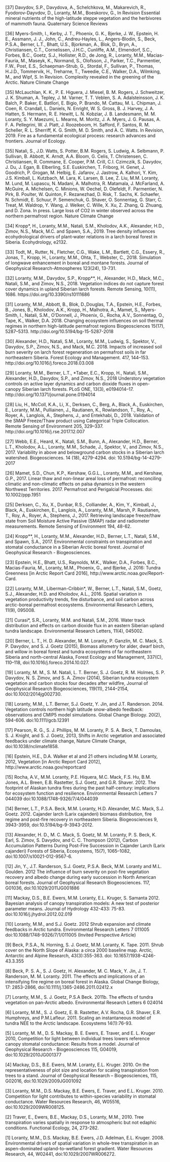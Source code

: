 
<link rel="stylesheet" href="styles.css" type="text/css">


[37] Davydov, S.P., Davydova, A., Schelchkova, M., Makarevich, R., Fyodorov-Dayvdov, D., Loranty, M.M., Boeskorov, G., In Revision Essential mineral nutrients of the high-latitude steppe vegetation and the herbivores of mammoth fauna. Quaternary Science Reviews

[36] Myers-Smith, I., Kerby, J. T., Phoenix, G. K., Bjerke, J. W., Epstein, H. E., Assmann, J. J., John, C., Andreu-Hayles, L., Angers-Blodin, S., Beck, P.S.A., Berner, L.T., Bhatt, U.S., Bjorkman, A., Blok, D., Bryn, A., Christiansen, C.T., Cornelissen, J.H.C., Cunliffe, A.M., Elmendorf, S.C., Forbes, B.C., Goetz, S.J., Hollister, R.D., de Jong, R., Loranty, M.M., Macias-Fauria, M., Maseyk, K., Normand, S., Olofsson, J., Parker, T.C., Parmentier, F.W., Post, E.S., Schaepman-Strub, G., Stordal, F., Sullivan, P., Thomas, H.J.D., Tommervik, H., Treharne, T., Tweedie, C.E., Walker, D.A., Wilmking, M., and Wipf, S. In Revision. Complexity revealed in the greening of the Arctic. Nature Climate Change

[35] McLauchlan, K. K., P. E. Higuera, J. Miesel, B. M. Rogers, J. Schweitzer, J. K. Shuman, A. Tepley, J. M. Varner, T. T. Veblen, S. A. Adalsteinsson, J. K. Balch, P. Baker, E. Batllori, E. Bigio, P. Brando, M. Cattau, M. L. Chipman, J. Coen, R. Crandall, L. Daniels, N. Enright, W. S. Gross, B. J. Harvey, J. A. Hatten, S. Hermann, R. E. Hewitt, L. N. Kobziar, J. B. Landesmann, M. M. Loranty, S. Y. Maezumi, L. Mearns, M. Moritz, J. A. Myers, J. G. Pausas, A. F. A. Pellegrini, W. J. Platt, J. Roozeboom, H. Safford, F. Santos, R. M. Scheller, R. L. Sherriff, K. G. Smith, M. D. Smith, and A. C. Watts. In Revision, 2019. Fire as a fundamental ecological process: research advances and frontiers. Journal of Ecology.

[35] Natali, S., J.D. Watts, S. Potter, B.M. Rogers, S. Ludwig, A. Selbmann, P. Sullivan, B. Abbott, K. Arndt, A.A. Bloom, G. Celis, T. Christensen, C. Christiansen, R. Commane, E. Cooper, P.M. Crill, C.I. Czimczik, S. Davydov, J. Du, J. Egan, B. Elberling, S.E. Euskirchen, T. Friborg, H. Genet, J. Goodrich, P. Grogan, M. Helbig, E. Jafarov, J. Jastrow, A. Kalhori, Y. Kim, J.S. Kimball, L. Kutzbach, M. Lara, K. Larsen, B. Lee, Z. Liu, M.M. Loranty, M. Lund, M. Lupascu, N. Madani, A. Malhotra, R. Matamala, J. McFarland, A. McGuire, A. Michelsen, C. Minions, W. Oechel, D. Olefeldt, F. Parmentier, N. Pirk, B. Poulter, W. Quinton, F. Rezanezhad, D. Risk, T. Sachs, K. Schaefer, N. Schmidt, E. Schuur, P. Semenchuk, G. Shaver, O. Sonnentag, G. Starr, C. Treat, M. Waldrop, Y. Wang, J. Welker, C. Wille, X. Xu, Z. Zhang, Q. Zhuang, and D. Zona. In press. Large loss of CO2 in winter observed across the northern permafrost region. Nature Climate Change

[34] Kropp*, H., Loranty, M.M., Natali, S.M., Kholodov, A.K., Alexander, H.D., Zimov, N.S., Mack, M.C. and Spawn, S.A., 2019. Tree density influences ecohydrological drivers of plant‐water relations in a larch boreal forest in Siberia. Ecohydrology, e2132.

[33] Todt, M., Rutter, N., Fletcher, C.G., Wake, L.M., Bartlett, C.G., Essery, R., Jonas, T., Kropp, H., Loranty, M.M., Ohta, T., Webster, C., 2018. Simulation of longwave enhancement in boreal and montane forests. Journal of Geophysical Research-Atmospheres 123(24), 13-731.

[32] Loranty, M.M., Davydov, S.P., Kropp**, H., Alexander, H.D., Mack, M.C., Natali, S.M., and Zimov, N.S., 2018. Vegetation indices do not capture forest cover dynamics in upland Siberian larch forests. Remote Sensing, 10(11), 1686. https://doi.org/10.3390/rs10111686

[31] Loranty, M.M., Abbott, B., Blok, D.,Douglas, T.A., Epstein, H.E., Forbes, B., Jones, B., Kholodov, A.K., Kropp, H., Malhotra, A., Mamet, S., Myers-Smith, I., Natali, S.M., O’Donnell, J., Phoenix, G., Rocha, A.V., Sonnentag, O., Tape, K., Walker, D.A. 2018. Changing ecosystem influences on soil thermal regimes in northern high-latitude permafrost regions Biogeosciences 15(17), 5287–5313. http://doi.org/10.5194/bg-15-5287-2018

[30] Alexander, H.D., Natali, S.M., Loranty, M.M., Ludwig, S., Spektor, V., Davydov, S.P., Zimov, N.S., and Mack, M.C. 2018. Impacts of increased soil burn severity on larch forest regeneration on permafrost soils in far northeastern Siberia.  Forest Ecology and Management. 417, 144–153. http://doi.org/10.1016/j.foreco.2018.03.008

[29] Loranty, M.M., Berner, L.T., *Taber, E.C., Kropp, H., Natali, S.M., Alexander, H.D., Davydov, S.P., and Zimov, N.S., 2018 Understory vegetation controls on active layer dynamics and carbon dioxide fluxes in open-canopy Siberian larch forests. PLoS ONE, 13(3), e0194014–17. http://doi.org/10.1371/journal.pone.0194014

[28] Liu, H., McColl, K.A., Li, X., Derksen, C., Berg, A., Black, A., Euskirchen, E., Loranty, M.M., Pulliainen, J., Rautianen, K., Rowlandson, T., Roy, A., Royer, A., Langlois, A., Stephens, J., and Entekhabi, D., 2018. Validation of the SMAP Freeze/Thaw product using Categorical Triple Collocation. Remote Sensing of Environment 205, 329–337. http://doi.org/10.1016/j.rse.2017.12.007

[27] Webb, E.E., Heard, K., Natali, S.M., Bunn, A., Alexander, H.D., Berner, L.T., Kholodov, A.L., Loranty, M.M., Schade, J., Spektor, V., and Zimov, N.S., 2017. Variability in above and belowground carbon stocks in a Siberian larch watershed.  Biogeosciences. 14 (18), 4279-4294. doi: 10.5194/bg-14-4279-2017

[26] Mamet, S.D., Chun, K.P., Kershaw, G.G.L., Loranty, M.M., and Kershaw, G.P., 2017. Linear thaw and non-linear areal loss of permafrost: reconciling climatic and non-climatic effects on palsa dynamics in the western Northwest Territories. 2017. Permafrost and Perigalcial Processes. doi: 10.1002/ppp.1951

[25] Derksen, C., Xu, X., Dunbar, R.S., Colliander, A., Kim, Y., Kimball, J., Black, A., Euskirchen, E., Langlois, A., Loranty, M.M., Marsh, P. Rautianen, T., Roy, A., Royer, A., Stephens, J., 2017. Retrieving landscape freeze/thaw state from Soil Moisture Active Passive (SMAP) radar and radiometer measurements. Remote Sensing of Environment 194, 48-62.

[24] Kropp**, H., Loranty, M.M., Alexander, H.D., Berner, L.T., Natali, S.M., and Spawn, S.A., 2017. Environmental constraints on transpiration and stomatal conductance in a Siberian Arctic boreal forest. Journal of Geophysical Research - Biogeosciences.

[23] Epstein, H.E., Bhatt, U.S., Raynolds, M.K., Walker, D.A., Forbes, B.C., Macias-Fauria, M., Loranty, M.M., Phoenix, G., and Bjerke, J. 2016: Tundra Greenness [in Arctic Report Card 2016], http://www.arctic.noaa.gov/Report-Card.

[22] Loranty, M.M., Liberman-Cribbin*, W., Berner, L.T., Natali, S.M., Goetz, S.J., Alexander, H.D. and Kholodov, A.L., 2016. Spatial variation in vegetation productivity trends, fire disturbance, and soil carbon across arctic-boreal permafrost ecosystems. Environmental Research Letters, 11(9), 095008.

[21] Curasi*, S.R., Loranty, M.M. and Natali, S.M., 2016. Water track distribution and effects on carbon dioxide flux in an eastern Siberian upland tundra landscape. Environmental Research Letters, 11(4), 045002.

[20] Berner, L. T., H. D. Alexander, M. M. Loranty, P. Ganzlin, M. C. Mack, S. P. Davydov, and S. J. Goetz (2015), Biomass allometry for alder, dwarf birch, and willow in boreal forest and tundra ecosystems of far northeastern Siberia and north-central Alaska, Forest Ecology and Management, 337(C), 110–118, doi:10.1016/j.foreco.2014.10.027.

[19] Loranty, M. M., S. M. Natali, L. T. Berner, S. J. Goetz, R. M. Holmes, S. P. Davydov, N. S. Zimov, and S. A. Zimov (2014), Siberian tundra ecosystem vegetation and carbon stocks four decades after wildfire, Journal of Geophysical Research Biogeosciences, 119(11), 2144–2154, doi:10.1002/2014jg002730.

[18] Loranty, M.M., L.T. Berner, S.J. Goetz, Y. Jin, and J.T. Randerson. 2014. Vegetation controls northern high latitude snow-albedo feedback: observations and CMIP5 model simulations. Global Change Biology. 20(2), 594-606. doi:10.1111/gcb.12391

[17] Pearson, R. G., S. J. Phillips, M. M. Loranty, P. S. A. Beck, T. Damoulas, S. J. Knight, and S. J. Goetz, 2013, Shifts in Arctic vegetation and associated feedbacks under climate change, Nature Climate Change, doi:10.1038/nclimate1858.

[16] Epstein, H.E., D.A. Walker et al and 21 others including M.M. Loranty, 2012, Vegetation [in Arctic Report Card 2012], http://www.arctic.noaa.gov/reportcard

[15] Rocha, A.V., M.M. Loranty, P.E. Hiquera, M.C. Mack, F.S. Hu, B.M. Jones, A.L. Breen, E.B. Rastetter, S.J. Goetz, and G.R. Shaver. 2012. The footprint of Alaskan tundra fires during the past half-century: implications for ecosystem function and resilience. Environmental Research Letters 7 044039 doi:10.1088/1748-9326/7/4/044039

[14] Berner, L.T., P.S.A. Beck, M.M. Loranty, H.D. Alexander, M.C. Mack, S.J. Goetz. 2012. Cajander larch (Larix cajanderi) biomass distribution, fire regime and post-fire recovery in northeastern Siberia. Biogeosciences 9, 3943-3959, doi:10.5194/bg-9-3943-2012.

[13] Alexander, H. D., M. C. Mack, S. Goetz, M. M. Loranty, P. S. Beck, K. Earl, S. Zimov, S. Davydov, and C. C. Thompson (2012), Carbon Accumulation Patterns During Post-Fire Succession in Cajander Larch (Larix cajanderi) Forests of Siberia, Ecosystems, 15(7), 1065–1082, doi:10.1007/s10021-012-9567-6.

[12] Jin, Y., J.T. Randerson, S.J. Goetz, P.S.A. Beck, M.M. Loranty and M.L. Goulden. 2012 The influence of burn severity on post-fire vegetation recovery and albedo change during early succession in North American boreal forests. Journal of Geophysical Research Biogeosciences. 117, G01036, doi:10.1029/2011JG001886

[11] Mackay, D.S., B.E. Ewers, M.M. Loranty, E.L. Kruger, S. Samanta 2012. Bayesian analysis of canopy transpiration models: A new test of posterior parameter means. Journal of Hydrology 432-433: 75-83. doi:10.1016/j.jhydrol.2012.02.019

[10] Loranty, M.M., and S.J. Goetz. 2012 Shrub expansion and climate feedbacks in Arctic tundra. Environmental Research Letters 7 011005 doi:10.1088/1748-9326/7/1/011005 (Invited Perspective Article)

[9] Beck, P.S.A., N. Horning, S. J. Goetz, M.M. Loranty, K. Tape. 2011. Shrub cover on the North Slope of Alaska: a circa 2000 baseline map. Arctic, Antarctic and Alpine Research, 43(3):355-363. doi: 10.1657/1938-4246-43.3.355

[8] Beck, P. S. A., S. J. Goetz, H. Alexander, M. C. Mack, Y. Jin, J. T. Randerson, M. M. Loranty. 2011. The effects and implications of an intensifying fire regime on boreal forest in Alaska. Global Change Biology, 17: 2853-2866, doi:10.1111/j.1365-2486.2011.02412.x

[7] Loranty, M.M., S. J. Goetz, P.S.A Beck. 2011b. The effects of tundra vegetation on pan-Arctic albedo. Environmental Research Letters 6 024014

[6] Loranty, M.M., S. J. Goetz, E. B. Rastetter, A.V. Rocha, G.R. Shaver, E.R. Humphreys, and P.M.Lafleur. 2011. Scaling an instantaneous model of tundra NEE to the Arctic landscape. Ecosystems 14(1):76-93.

[5] Loranty, M. M., D. S. Mackay, B. E. Ewers, E. Traver, and E. L. Kruger 2010, Competition for light between individual trees lowers reference canopy stomatal conductance: Results from a model. Journal of Geophysical Research - Biogeosciences 115, G04019, doi:10.1029/2010JG001377 

[4] Mackay, D.S., B.E. Ewers, M.M. Loranty, E.L. Kruger. 2010. On the representativeness of plot size and location for scaling transpiration from trees to a stand. Journal of Geophysical Research – Biogeosciences, 115, G02016, doi:10.1029/2009JG001092

[3] Loranty, M.M., D.S. Mackay, B.E. Ewers, E. Traver, and E.L. Kruger. 2010. Competition for light contributes to within-species variability in stomatal conductance. Water Resources Research, 46, W05516, doi:10.1029/2009WR008125.

[2] Traver, E., Ewers, B.E., Mackay, D.S., Loranty, M.M., 2010. Tree transpiration varies spatially in response to atmospheric but not edaphic conditions. Functional Ecology, 24, 273-282.

[1] Loranty, M.M., D.S. Mackay, B.E. Ewers, J.D. Adelman, E.L. Kruger. 2008. Environmental drivers of spatial variation in whole-tree transpiration in an aspen-dominated upland-to-wetland forest gradient. Water Resources Research, 44, W02441, doi:10.1029/2007WR006272. 
